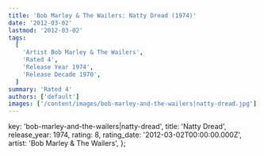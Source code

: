 ```yaml
---
title: 'Bob Marley & The Wailers: Natty Dread (1974)'
date: '2012-03-02'
lastmod: '2012-03-02'
tags:
  [
    'Artist Bob Marley & The Wailers',
    'Rated 4',
    'Release Year 1974',
    'Release Decade 1970',
  ]
summary: 'Rated 4'
authors: ['default']
images: ['/content/images/bob-marley-and-the-wailers|natty-dread.jpg']
---
```


  key: 'bob-marley-and-the-wailers|natty-dread',
  title: 'Natty Dread',
  release_year: 1974,
  rating: 8,
  rating_date: '2012-03-02T00:00:00.000Z',
  artist: 'Bob Marley & The Wailers',
};

<MusicRating data={data} />
